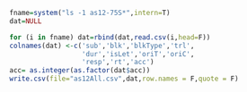 ```r
fname=system("ls -1 as12-75S*",intern=T)
dat=NULL

for (i in fname) dat=rbind(dat,read.csv(i,head=F))
colnames(dat) <-c('sub','blk','blkType','trl',
                  'dur','isLet','oriT','oriC',
                  'resp','rt','acc')
acc= as.integer(as.factor(dat$acc))
write.csv(file="as12All.csv",dat,row.names = F,quote = F)
```





